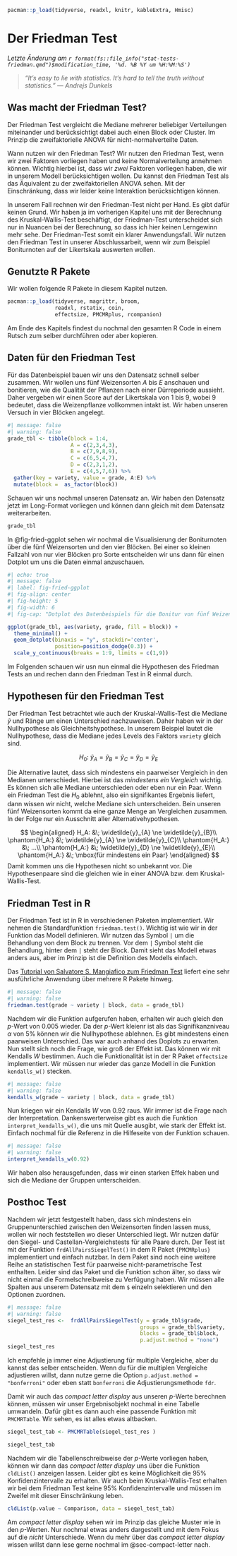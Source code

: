 ```r
pacman::p_load(tidyverse, readxl, knitr, kableExtra, Hmisc)
```

# Der Friedman Test {#sec-friedman}

*Letzte Änderung am `r format(fs::file_info("stat-tests-friedman.qmd")$modification_time, '%d. %B %Y um %H:%M:%S')`*

> *"It's easy to lie with statistics. It's hard to tell the truth without statistics." --- Andrejs Dunkels*

::: callout-note
## Was macht der Friedman Test?

Der Friedman Test vergleicht die Mediane mehrerer beliebiger Verteilungen miteinander und berücksichtigt dabei auch einen Block oder Cluster. Im Prinzip die zweifaktorielle ANOVA für nicht-normalverteilte Daten.
:::

Wann nutzen wir den Friedman Test? Wir nutzen den Friedman Test, wenn wir zwei Faktoren vorliegen haben und keine Normalverteilung annehmen können. Wichtig hierbei ist, dass wir *zwei* Faktoren vorliegen haben, die wir in unserem Modell berücksichtigen wollen. Du kannst den Friedman Test als das Äquivalent zu der zweifaktoriellen ANOVA sehen. Mit der Einschränkung, dass wir leider keine Interaktion berücksichtigen können.

In unserem Fall rechnen wir den Friedman-Test nicht per Hand. Es gibt dafür keinen Grund. Wir haben ja im vorherigen Kapitel uns mit der Berechnung des Kruskal-Wallis-Test beschäftigt, der Friedman-Test unterscheidet sich nur in Nuancen bei der Berechnung, so dass ich hier keinen Lerngewinn mehr sehe. Der Friedman-Test somit ein klarer Anwendungsfall. Wir nutzen den Friedman Test in unserer Abschlussarbeit, wenn wir zum Beispiel Boniturnoten auf der Likertskala auswerten wollen.

## Genutzte R Pakete

Wir wollen folgende R Pakete in diesem Kapitel nutzen.

```r
pacman::p_load(tidyverse, magrittr, broom, 
               readxl, rstatix, coin,
               effectsize, PMCMRplus, rcompanion)
```

Am Ende des Kapitels findest du nochmal den gesamten R Code in einem Rutsch zum selber durchführen oder aber kopieren.

## Daten für den Friedman Test

Für das Datenbeispiel bauen wir uns den Datensatz schnell selber zusammen. Wir wollen uns fünf Weizensorten $A$ bis $E$ anschauen und bonitieren, wie die Qualität der Pflanzen nach einer Dürreperiode aussieht. Daher vergeben wir einen Score auf der Likertskala von $1$ bis $9$, wobei $9$ bedeutet, dass die Weizenpflanze vollkommen intakt ist. Wir haben unseren Versuch in vier Blöcken angelegt.

```r
#| message: false
#| warning: false
grade_tbl <- tibble(block = 1:4,
                    A = c(2,3,4,3),
                    B = c(7,9,8,9),
                    C = c(6,5,4,7),
                    D = c(2,3,1,2),
                    E = c(4,5,7,6)) %>%
  gather(key = variety, value = grade, A:E) %>% 
  mutate(block =  as_factor(block))
```

Schauen wir uns nochmal unseren Datensatz an. Wir haben den Datensatz jetzt im Long-Format vorliegen und können dann gleich mit dem Datensatz weiterarbeiten.

```r
grade_tbl
```

In @fig-fried-ggplot sehen wir nochmal die Visualisierung der Boniturnoten über die fünf Weizensorten und den vier Blöcken. Bei einer so kleinen Fallzahl von nur vier Blöcken pro Sorte entscheiden wir uns dann für einen Dotplot um uns die Daten einmal anzuschauen.

```r
#| echo: true
#| message: false
#| label: fig-fried-ggplot
#| fig-align: center
#| fig-height: 5
#| fig-width: 6
#| fig-cap: "Dotplot des Datenbeispiels für die Bonitur von fünf Weizensorten."

ggplot(grade_tbl, aes(variety, grade, fill = block)) +
  theme_minimal() +
  geom_dotplot(binaxis = "y", stackdir='center', 
               position=position_dodge(0.3)) +
  scale_y_continuous(breaks = 1:9, limits = c(1,9))
```

Im Folgenden schauen wir usn nun einmal die Hypothesen des Friedman Tests an und rechen dann den Friedman Test in R einmal durch.

## Hypothesen für den Friedman Test

Der Friedman Test betrachtet wie auch der Kruskal-Wallis-Test die Mediane $\widetilde{y}$ und Ränge um einen Unterschied nachzuweisen. Daher haben wir in der Nullhypothese als Gleichheitshypothese. In unserem Beispiel lautet die Nullhypothese, dass die Mediane jedes Levels des Faktors `variety` gleich sind.

$$
H_0: \; \widetilde{y}_{A} = \widetilde{y}_{B} = \widetilde{y}_{C} = \widetilde{y}_{D} = \widetilde{y}_{E}
$$

Die Alternative lautet, dass sich mindestens ein paarweiser Vergleich in den Medianen unterschiedet. Hierbei ist das *mindestens ein Vergleich* wichtig. Es können sich alle Mediane unterschieden oder eben nur ein Paar. Wenn ein Friedman Test die $H_0$ ablehnt, also ein signifikantes Ergebnis liefert, dann wissen wir nicht, welche Mediane sich unterscheiden. Bein unseren fünf Weizensorten kommt da eine ganze Menge an Vergleichen zusammen. In der Folge nur ein Ausschnitt aller Alternativehypothesen.

$$
\begin{aligned}
H_A: &\; \widetilde{y}_{A} \ne \widetilde{y}_{B}\\
\phantom{H_A:} &\; \widetilde{y}_{A} \ne \widetilde{y}_{C}\\
\phantom{H_A:} &\; ...\\
\phantom{H_A:} &\; \widetilde{y}_{D} \ne \widetilde{y}_{E}\\
\phantom{H_A:} &\; \mbox{für mindestens ein Paar}
\end{aligned}
$$ Damit kommen uns die Hypothesen nicht so unbekannt vor. Die Hypothesenpaare sind die gleichen wie in einer ANOVA bzw. dem Kruskal-Wallis-Test.

## Friedman Test in R

Der Friedman Test ist in R in verschiedenen Paketen implementiert. Wir nehmen die Standardfunktion `friedman.test()`. Wichtig ist wie wir in der Funktion das Modell definieren. Wir nutzen das Symbol `|` um die Behandlung von dem Block zu trennen. Vor dem `|` Symbol steht die Behandlung, hinter dem `|` steht der Block. Damit sieht das Modell etwas anders aus, aber im Prinzip ist die Definition des Modells einfach.

::: column-margin
Das [Tutorial von Salvatore S. Mangiafico zum Friedman Test](https://rcompanion.org/handbook/F_10.html) liefert eine sehr ausführliche Anwendung über mehrere R Pakete hinweg.
:::

```r
#| message: false
#| warning: false
friedman.test(grade ~ variety | block, data = grade_tbl)
```

Nachdem wir die Funktion aufgerufen haben, erhalten wir auch gleich den $p$-Wert von $0.005$ wieder. Da der $p$-Wert kleienr ist als das Signifikanzniveau $\alpha$ von 5% können wir die Nullhypothese ablehnen. Es gibt mindestens einen paarweisen Unterschied. Das war auch anhand des Doplots zu erwarten. Nun stellt sich noch die Frage, wie groß der Effekt ist. Das können wir mit Kendalls $W$ bestimmen. Auch die Funktionalität ist in der R Paket `effectsize` implementiert. Wir müssen nur wieder das ganze Modell in die Funktion `kendalls_w()` stecken.

```r
#| message: false
#| warning: false
kendalls_w(grade ~ variety | block, data = grade_tbl)
```

Nun kriegen wir ein Kendalls $W$ von 0.92 raus. Wir immer ist die Frage nach der Interpretation. Dankenswerterweise gibt es auch die Funktion `interpret_kendalls_w()`, die uns mit Quelle ausgibt, wie stark der Effekt ist. Einfach nochmal für die Referenz in die Hilfeseite von der Funktion schauen.

```r
#| message: false
#| warning: false
interpret_kendalls_w(0.92)
```

Wir haben also herausgefunden, dass wir einen starken Effek haben und sich die Mediane der Gruppen unterscheiden.

## Posthoc Test

Nachdem wir jetzt festgestellt haben, dass sich mindestens ein Gruppenunterschied zwischen den Weizensorten finden lassen muss, wollen wir noch feststellen wo dieser Unterschied liegt. Wir nutzen dafür den Siegel- und Castellan-Vergleichstests für alle Paare durch. Der Test ist mit der Funktion `frdAllPairsSiegelTest()` in dem R Paket `{PMCMRplus}` implementiert und einfach nutzbar. In dem Paket sind noch eine weitere Reihe an statistischen Test für paarweise nicht-parametrische Test enthalten. Leider sind das Paket und die Funktion schon älter, so dass wir nicht einmal die Formelschreibweise zu Verfügung haben. Wir müssen alle Spalten aus unserem Datensatz mit dem `$` einzeln selektieren und den Optionen zuordnen.

```r
#| message: false
#| warning: false
siegel_test_res <-  frdAllPairsSiegelTest(y = grade_tbl$grade,
                                          groups = grade_tbl$variety,
                                          blocks = grade_tbl$block,
                                          p.adjust.method = "none")
siegel_test_res
```

Ich empfehle ja immer eine Adjustierung für multiple Vergleiche, aber du kannst das selber entscheiden. Wenn du für die multiplen Vergleiche adjustieren willst, dann nutze gerne die Option `p.adjust.method = "bonferroni"` oder eben statt `bonferroni` die Adjustierungsmethode `fdr`.

Damit wir auch das *compact letter display* aus unseren $p$-Werte berechnen können, müssen wir unser Ergebnisobjekt nochmal in eine Tabelle umwandeln. Dafür gibt es dann auch eine passende Funktion mit `PMCMRTable`. Wir sehen, es ist alles etwas altbacken.

```r
siegel_test_tab <- PMCMRTable(siegel_test_res )

siegel_test_tab
```

Nachdem wir die Tabellenschreibweise der $p$-Werte vorliegen haben, können wir dann das *compact letter display* uns über die Funktion `cldList()` anzeigen lassen. Leider gibt es keine Möglichkeit die 95% Konfidenzintervalle zu erhalten. Wir auch beim Kruskal-Wallis-Test erhalten wir bei dem Friedman Test keine 95% Konfidenzintervalle und müssen im Zweifel mit dieser Einschränkung leben.

```r
cldList(p.value ~ Comparison, data = siegel_test_tab)
```

Am *compact letter display* sehen wir im Prinzip das gleiche Muster wie in den $p$-Werten. Nur nochmal etwas anders dargestellt und mit dem Fokus auf die *nicht* Unterschiede. Wenn du mehr über das *compact letter display* wissen willst dann lese gerne nochmal im @sec-compact-letter nach.
